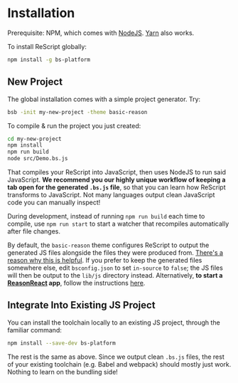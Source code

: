# Installation

Prerequisite: NPM, which comes with [NodeJS](https://nodejs.org/en/). [Yarn](https://yarnpkg.com/en/) also works.

To install ReScript globally:

```sh
npm install -g bs-platform
```

## New Project

The global installation comes with a simple project generator. Try:

```sh
bsb -init my-new-project -theme basic-reason
```

<!-- TODO: rescript template -->

To compile & run the project you just created:

```sh
cd my-new-project
npm install
npm run build
node src/Demo.bs.js
```

That compiles your ReScript into JavaScript, then uses NodeJS to run said JavaScript. **We recommend you our highly unique workflow of keeping a tab open for the generated `.bs.js` file**, so that you can learn how ReScript transforms to JavaScript. Not many languages output clean JavaScript code you can manually inspect!

During development, instead of running `npm run build` each time to compile, use `npm run start` to start a watcher that recompiles automatically after file changes.

By default, the `basic-reason` theme configures ReScript to output the generated JS files alongside the files they were produced from. [There's a reason why this is helpful](build-overview.md#tips--tricks). If you prefer to keep the generated files somewhere else, edit `bsconfig.json` to set `in-source` to `false`; the JS files will then be output to the `lib/js` directory instead.
Alternatively, **to start a [ReasonReact](/docs/reason-react/latest/introduction) app**, follow the instructions [here](/docs/reason-react/latest/installation).

## Integrate Into Existing JS Project

You can install the toolchain locally to an existing JS project, through the familiar command:

```sh
npm install --save-dev bs-platform
```

The rest is the same as above. Since we output clean `.bs.js` files, the rest of your existing toolchain (e.g. Babel and webpack) should mostly just work. Nothing to learn on the bundling side!
